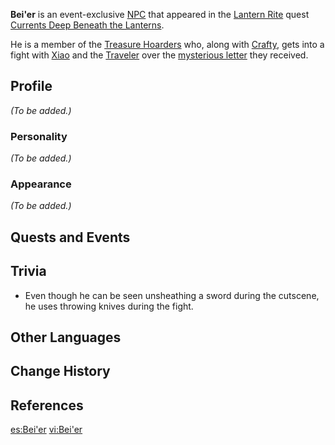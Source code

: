 {{Meta
|missing_NPC_profile  = yes
}}
{{Character Infobox
|type             = Event NPC
|image            = NPC Bei'er.png
|region           = Liyue
|voiceEN          = [https://www.alanleevo.com/ Alan Lee]<ref>Twitter: [https://twitter.com/AlanLeeVO/status/1361205926749892618 EN VA Self Announcement]</ref>
|affiliation      = Treasure Hoarders
}}
'''Bei'er''' is an event-exclusive [[NPC]] that appeared in the [[Lantern Rite]] quest [[Currents Deep Beneath the Lanterns]].

He is a member of the [[Treasure Hoarders]] who, along with [[Crafty]], gets into a fight with [[Xiao]] and the [[Traveler]] over the [[Letter to the Treasure Hoarders|mysterious letter]] they received.

==Profile==
''(To be added.)''

===Personality===
''(To be added.)''

===Appearance===
''(To be added.)''

==Quests and Events==
{{Quest Appearances}}

==Trivia==
* Even though he can be seen unsheathing a sword during the cutscene, he uses throwing knives during the fight.

==Other Languages==
{{Other Languages
|default_hidden = 1
|en      = Bei'er
|zhs     = 贝儿
|zhs_rm  = Bèi'er
|zht     = 貝兒
|zht_rm  = Bèi'er
|ja      = ベル
|ja_rm   = Beru
|ko      = 보문
|ko_rm   = Bomun
|es      = Bei'er
|fr      = Bei'er
|ru      = Бэй Эр
|th      = Bei'er
|vi      = Bei'er
|de      = Belle
|id      = Bei'er
|pt      = Belle
}}

==Change History==
{{Change History|1.3}}

==References==
{{Reflist}}

[[es:Bei'er]]
[[vi:Bei'er]]